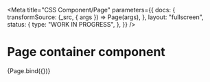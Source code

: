 <!--
@license EUPL-1.2
Copyright (c) 2021 Robbert Broersma
-->



<Meta
  title="CSS Component/Page"
  parameters={{
    docs: {
      transformSource: (_src, { args }) => Page(args),
    },
    layout: "fullscreen",
    status: {
      type: "WORK IN PROGRESS",
    },
  }}
/>

# Page container component

<Canvas>
  <Story
    name="Page container"
    args={{
      innerHTML: [
        PageHeader({ innerHTML: "Header area" }),
        PageContent({ innerHTML: "Content area" }),
        "", //PageFooter({ innerHTML: "Footer area" }),
      ].join("\n"),
    }}
  >
    {Page.bind({})}
  </Story>
</Canvas>
